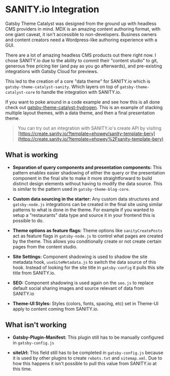 <SEO
  title="SANITY.io Integration"
  description="A high level overview of the integration between Gatsby Theme Catalyst and SANITY.io. Gatsby Theme Catalyst is an opinionated set of integrated themes and starters to accelerate your next Gatsby project."
/>

# SANITY.io Integration

Gatsby Theme Catalyst was designed from the ground up with headless CMS providers in mind. MDX is an amazing content authoring format, with one giant caveat, it isn't accessible to non-developers. Business owners and content creators need a Wordpress-like authoring experience with a GUI.

There are a lot of amazing headless CMS products out there right now. I chose SANITY.io due to the ability to commit their "content studio" to git, generous free pricing tier (and pay as you go afterwards), and pre-existing integrations with Gatsby Cloud for previews.

This led to the creation of a core "data theme" for SANITY.io which is `gatsby-theme-catalyst-sanity`. Which layers on top of `gatsby-theme-catalyst-core` to handle the integration with SANITY.io.

If you want to poke around in a code example and see how this is all done check out [gatsby-theme-catalyst-hydrogen](/docs/gatsby-theme-catalyst-hydrogen). This is an example of stacking multiple layout themes, with a data theme, and then a final presentation theme.

> You can try out an integration with SANITY.io's create API by visiting [https://create.sanity.io/?template=ehowey/sanity-template-bery](https://create.sanity.io/?template=ehowey%2Fsanity-template-bery)

## What is working

- **Separation of query components and presentation components:** This pattern enables easier shadowing of either the query or the presentation component in the final site to make it more straightforward to build distinct design elements without having to modify the data source. This is similar to the pattern used in `gatsby-theme-blog-core`.

- **Custom data sourcing in the starter:** Any custom data structures and `gatsby-node.js` integrations can be created in the final site using similar patterns to what is done in the theme. For example if you wanted to setup a "restaurants" data type and source it in your frontend this is possible to do.

- **Theme options as feature flags:** Theme options like `sanityCreatePosts` act as feature flags in `gatsby-node.js` to control what pages are created by the theme. This allows you conditionally create or not create certain pages from the content studio.

- **Site Settings:** Component shadowing is used to shadow the site metadata hook, `useSiteMetadata.js` to switch the data source of this hook. Instead of looking for the site title in `gatsby-config` it pulls this site title from SANITY.io.

- **SEO:** Component shadowing is used again on the `seo.js` to replace default social sharing images and source relevant of data from SANITY.io

- **Theme-UI Styles:** Styles (colors, fonts, spacing, etc) set in Theme-UI apply to content coming from SANITY.io.

## What isn't working

- **Gatsby-Plugin-Manifest:** This plugin still has to be manually configured in `gatsby-config.js`

- **siteUrl:** This field still has to be completed in `gatsby-config.js` because it is used by other plugins to create `robots.txt` and `sitemap.xml`. Due to how this happens it isn't possible to pull this value from SANITY.io at this time.
